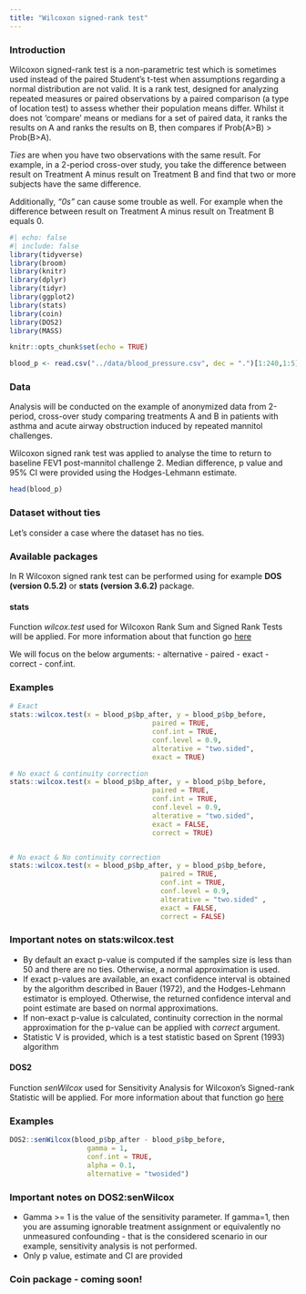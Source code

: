 ```yaml
---
title: "Wilcoxon signed-rank test"
---
```


### **Introduction**

Wilcoxon signed-rank test is a non-parametric test which is sometimes used instead of the paired Student's t-test when assumptions regarding a normal distribution are not valid. It is a rank test, designed for analyzing repeated measures or paired observations by a paired comparison (a type of location test) to assess whether their population means differ. Whilst it does not 'compare' means or medians for a set of paired data, it ranks the results on A and ranks the results on B, then compares if Prob(A\>B) \> Prob(B\>A).

*Ties* are when you have two observations with the same result. For example, in a 2-period cross-over study, you take the difference between result on Treatment A minus result on Treatment B and find that two or more subjects have the same difference.

Additionally, *"0s"* can cause some trouble as well. For example when the difference between result on Treatment A minus result on Treatment B equals 0.

```r
#| echo: false
#| include: false
library(tidyverse)
library(broom)
library(knitr)
library(dplyr)
library(tidyr)
library(ggplot2)
library(stats)
library(coin)
library(DOS2)
library(MASS)

knitr::opts_chunk$set(echo = TRUE)

blood_p <- read.csv("../data/blood_pressure.csv", dec = ".")[1:240,1:5]

```

### Data {.unnumbered}

Analysis will be conducted on the example of anonymized data from 2-period, cross-over study comparing treatments A and B in patients with asthma and acute airway obstruction induced by repeated mannitol challenges.

Wilcoxon signed rank test was applied to analyse the time to return to baseline FEV1 post-mannitol challenge 2. Median difference, p value and 95% CI were provided using the Hodges-Lehmann estimate.

```r
head(blood_p)
```

### Dataset without ties {.unnumbered}

Let's consider a case where the dataset has no ties.

### Available packages {.unnumbered}

In R Wilcoxon signed rank test can be performed using for example **DOS (version 0.5.2)** or **stats (version 3.6.2)** package.

#### stats {.unnumbered}

Function *wilcox.test* used for Wilcoxon Rank Sum and Signed Rank Tests will be applied. For more information about that function go [here](https://www.rdocumentation.org/packages/stats/versions/3.6.2/topics/wilcox.test)

We will focus on the below arguments: - alternative - paired - exact - correct - conf.int.

### Examples {.unnumbered}

```r
# Exact 
stats::wilcox.test(x = blood_p$bp_after, y = blood_p$bp_before, 
                                   paired = TRUE, 
                                   conf.int = TRUE, 
                                   conf.level = 0.9, 
                                   alterative = "two.sided", 
                                   exact = TRUE)

# No exact & continuity correction
stats::wilcox.test(x = blood_p$bp_after, y = blood_p$bp_before, 
                                   paired = TRUE, 
                                   conf.int = TRUE, 
                                   conf.level = 0.9, 
                                   alterative = "two.sided", 
                                   exact = FALSE, 
                                   correct = TRUE)


# No exact & No continuity correction
stats::wilcox.test(x = blood_p$bp_after, y = blood_p$bp_before, 
                                     paired = TRUE, 
                                     conf.int = TRUE, 
                                     conf.level = 0.9, 
                                     alterative = "two.sided" , 
                                     exact = FALSE, 
                                     correct = FALSE)

```

### Important notes on stats:wilcox.test {.unnumbered}

-   By default an exact p-value is computed if the samples size is less than 50 and there are no ties. Otherwise, a normal approximation is used.
-   If exact p-values are available, an exact confidence interval is obtained by the algorithm described in Bauer (1972), and the Hodges-Lehmann estimator is employed. Otherwise, the returned confidence interval and point estimate are based on normal approximations.
-   If non-exact p-value is calculated, continuity correction in the normal approximation for the p-value can be applied with *correct* argument.
-   Statistic V is provided, which is a test statistic based on Sprent (1993) algorithm

#### DOS2 {.unnumbered}

Function *senWilcox* used for Sensitivity Analysis for Wilcoxon's Signed-rank Statistic will be applied. For more information about that function go [here](https://www.rdocumentation.org/packages/DOS/versions/1.0.0/topics/senWilcox)

### Examples {.unnumbered}

```r
DOS2::senWilcox(blood_p$bp_after - blood_p$bp_before, 
                   gamma = 1, 
                   conf.int = TRUE, 
                   alpha = 0.1, 
                   alternative = "twosided")
```

### Important notes on DOS2:senWilcox {.unnumbered}

-   Gamma \>= 1 is the value of the sensitivity parameter. If gamma=1, then you are assuming ignorable treatment assignment or equivalently no unmeasured confounding - that is the considered scenario in our example, sensitivity analysis is not performed.
-   Only p value, estimate and CI are provided

### Coin package - coming soon! {.unnumbered}

